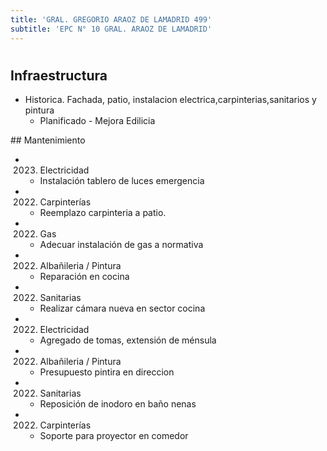 ```yaml
---
title: 'GRAL. GREGORIO ARAOZ DE LAMADRID 499'
subtitle: 'EPC N° 10 GRAL. ARAOZ DE LAMADRID'
---
```


#
## Infraestructura

* Historica. Fachada, patio, instalacion electrica,carpinterias,sanitarios y pintura 
    + Planificado - Mejora Edilicia 


 ## Mantenimiento

*  (2023) Electricidad 
    + Instalación tablero de luces emergencia

*  (2022) Carpinterías 
    + Reemplazo carpinteria a patio.

*  (2022) Gas 
    + Adecuar instalación de gas a normativa

*  (2022) Albañileria / Pintura 
    + Reparación en cocina

*  (2022) Sanitarias 
    + Realizar cámara nueva en sector cocina

*  (2022) Electricidad 
    + Agregado de tomas, extensión de ménsula

*  (2022) Albañileria / Pintura 
    + Presupuesto pintira en direccion

*  (2022) Sanitarias 
    + Reposición de inodoro en baño nenas

*  (2022) Carpinterías 
    + Soporte para proyector en comedor







